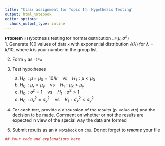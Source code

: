 ```yaml
---
title: "Class assignment for Topic 14: Hypothesis Testing"
output: html_notebook
editor_options: 
  chunk_output_type: inline
---
```



**Problem 1** Hypothesis testing for normal distribution $\mathscr{N}(\mu,\sigma^2)$   
1. Generate $100$ values of data `x` with exponential distribution $\mathscr{E}(\lambda)$  for $\lambda= k/10$, where $k$ is your number in the group list
    
2. Form `y` as `-2*x`    
3. Test hypotheses  
    (a) $H_0\,: \mu = \mu_0 = 10/k \quad \textrm{vs} \quad H_1\,: \mu < \mu_0$  
    (b) $H_0\,: \mu_x = \mu_y \quad \textrm{vs} \quad H_1\,: \mu_x > \mu_y$  
    (c) $H_0\,: \sigma^2 = 1 \quad \textrm{vs} \quad H_1\,: \sigma^2 > 1$  
    (d) $H_0\,: \sigma^2_x = \sigma_y^2 \quad \textrm{vs} \quad H_1\,: \sigma^2_x < \sigma_y^2$  
    
4. For each test, provide a discussion of the results (p-value etc) and the decision to be made.
   Comment on whether or not the results are expected in view of the special way the data are formed  

5. Submit results as an `R Notebook` on `cms`. Do not forget to _rename_ your file

```r
## Your code and explanations here
```


